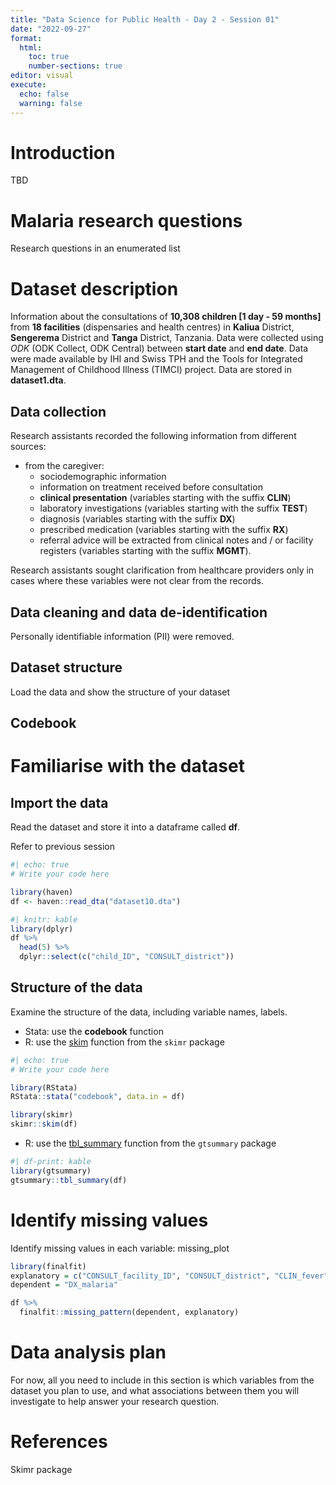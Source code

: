 ```yaml
---
title: "Data Science for Public Health - Day 2 - Session 01"
date: "2022-09-27"
format:
  html:
    toc: true
    number-sections: true
editor: visual
execute:
  echo: false
  warning: false
---
```


# Introduction

TBD

# Malaria research questions

Research questions in an enumerated list

# Dataset description

Information about the consultations of **10,308 children \[1 day - 59 months\]** from **18 facilities** (dispensaries and health centres) in **Kaliua** District, **Sengerema** District and **Tanga** District, Tanzania. Data were collected using *ODK* (ODK Collect, ODK Central) between **start date** and **end date**. Data were made available by IHI and Swiss TPH and the Tools for Integrated Management of Childhood Illness (TIMCI) project. Data are stored in **dataset1.dta**.

## Data collection

Research assistants recorded the following information from different sources:

-   from the caregiver:
    -   sociodemographic information
    -   information on treatment received before consultation
    -   **clinical presentation** (variables starting with the suffix **CLIN**)
    -   laboratory investigations (variables starting with the suffix **TEST**)
    -   diagnosis (variables starting with the suffix **DX**)
    -   prescribed medication (variables starting with the suffix **RX**)
    -   referral advice will be extracted from clinical notes and / or facility registers (variables starting with the suffix **MGMT**).

Research assistants sought clarification from healthcare providers only in cases where these variables were not clear from the records.

## Data cleaning and data de-identification

Personally identifiable information (PII) were removed.

## Dataset structure

Load the data and show the structure of your dataset

## Codebook

# Familiarise with the dataset

## Import the data

Read the dataset and store it into a dataframe called **df**.

::: callout-tip
Refer to previous session
:::

```r
#| echo: true
# Write your code here
```

```r
library(haven)
df <- haven::read_dta("dataset10.dta")
```

```r
#| knitr: kable
library(dplyr)
df %>%
  head(5) %>%
  dplyr::select(c("child_ID", "CONSULT_district"))
```

## Structure of the data

Examine the structure of the data, including variable names, labels.

::: callout-tip
-   Stata: use the **codebook** function
-   R: use the [skim](https://docs.ropensci.org/skimr/reference/skim.html) function from the `skimr` package
:::

```r
#| echo: true
# Write your code here
```

```r
library(RStata)
RStata::stata("codebook", data.in = df)
```

```r
library(skimr)
skimr::skim(df)
```

::: callout-tip
-   R: use the [tbl_summary](https://www.danieldsjoberg.com/gtsummary/reference/tbl_summary.html) function from the `gtsummary` package
:::

```r
#| df-print: kable
library(gtsummary)
gtsummary::tbl_summary(df)
```

# Identify missing values

Identify missing values in each variable: missing_plot

```r
library(finalfit)
explanatory = c("CONSULT_facility_ID", "CONSULT_district", "CLIN_fever")
dependent = "DX_malaria"

df %>% 
  finalfit::missing_pattern(dependent, explanatory)
```

# Data analysis plan

For now, all you need to include in this section is which variables from the dataset you plan to use, and what associations between them you will investigate to help answer your research question.

# References

Skimr package
